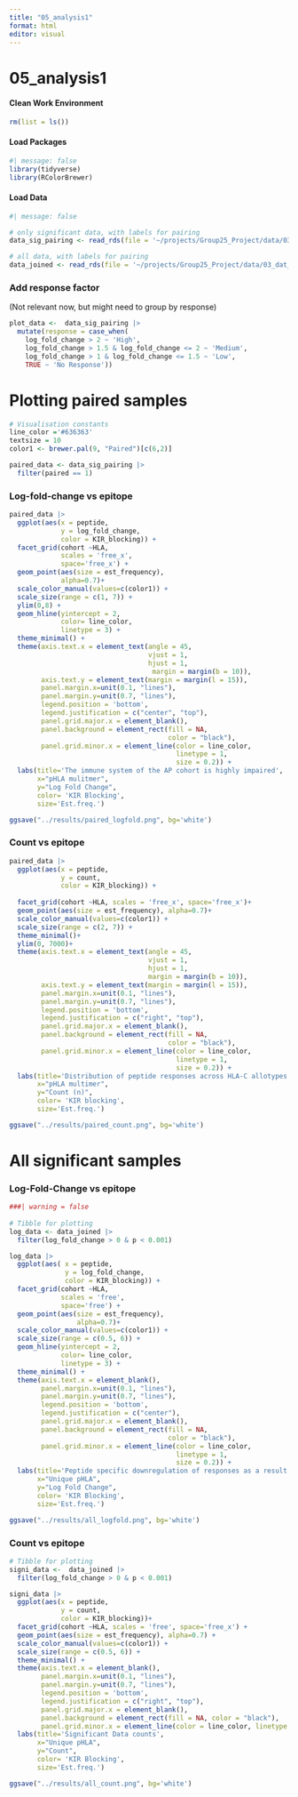 ```yaml
---
title: "05_analysis1"
format: html
editor: visual
---
```


# 05_analysis1

#### Clean Work Environment

```r
rm(list = ls())
```

#### Load Packages

```r
#| message: false
library(tidyverse)
library(RColorBrewer)
```

#### Load Data

```r
#| message: false

# only significant data, with labels for pairing
data_sig_pairing <- read_rds(file = '~/projects/Group25_Project/data/03_dat_aug_sig_pairing.RDS')

# all data, with labels for pairing
data_joined <- read_rds(file = '~/projects/Group25_Project/data/03_dat_aug_joined.RDS')
```

### Add response factor

(Not relevant now, but might need to group by response)

```r
plot_data <-  data_sig_pairing |>
  mutate(response = case_when(
    log_fold_change > 2 ~ 'High',
    log_fold_change > 1.5 & log_fold_change <= 2 ~ 'Medium',
    log_fold_change > 1 & log_fold_change <= 1.5 ~ 'Low',
    TRUE ~ 'No Response'))
```

# Plotting paired samples

```r
# Visualisation constants
line_color ='#636363' 
textsize = 10 
color1 <- brewer.pal(9, "Paired")[c(6,2)]

paired_data <- data_sig_pairing |>
  filter(paired == 1)
```

### Log-fold-change vs epitope

```r

paired_data |>
  ggplot(aes(x = peptide, 
             y = log_fold_change, 
             color = KIR_blocking)) +
  facet_grid(cohort ~HLA, 
             scales = 'free_x', 
             space='free_x') + 
  geom_point(aes(size = est_frequency), 
             alpha=0.7)+
  scale_color_manual(values=c(color1)) +
  scale_size(range = c(1, 7)) +
  ylim(0,8) +
  geom_hline(yintercept = 2, 
             color= line_color,
             linetype = 3) +
  theme_minimal() +
  theme(axis.text.x = element_text(angle = 45,
                                   vjust = 1,
                                   hjust = 1,
                                    margin = margin(b = 10)),
        axis.text.y = element_text(margin = margin(l = 15)),
        panel.margin.x=unit(0.1, "lines"),
        panel.margin.y=unit(0.7, "lines"),
        legend.position = 'bottom',
        legend.justification = c("center", "top"),
        panel.grid.major.x = element_blank(),
        panel.background = element_rect(fill = NA, 
                                        color = "black"),
        panel.grid.minor.x = element_line(color = line_color, 
                                          linetype = 1, 
                                          size = 0.2)) +
  labs(title='The immune system of the AP cohort is highly impaired',
       x="pHLA mulitmer", 
       y="Log Fold Change", 
       color= 'KIR Blocking', 
       size='Est.freq.') 

ggsave("../results/paired_logfold.png", bg='white')
```

### Count vs epitope

```r
paired_data |>
  ggplot(aes(x = peptide, 
             y = count, 
             color = KIR_blocking)) +
  
  facet_grid(cohort ~HLA, scales = 'free_x', space='free_x')+ 
  geom_point(aes(size = est_frequency), alpha=0.7)+
  scale_color_manual(values=c(color1)) +
  scale_size(range = c(2, 7)) +
  theme_minimal()+
  ylim(0, 7000)+
  theme(axis.text.x = element_text(angle = 45, 
                                   vjust = 1, 
                                   hjust = 1,
                                   margin = margin(b = 10)),
        axis.text.y = element_text(margin = margin(l = 15)),
        panel.margin.x=unit(0.1, "lines"),
        panel.margin.y=unit(0.7, "lines"),
        legend.position = 'bottom',
        legend.justification = c("right", "top"),
        panel.grid.major.x = element_blank(),
        panel.background = element_rect(fill = NA, 
                                        color = "black"),
        panel.grid.minor.x = element_line(color = line_color, 
                                          linetype = 1, 
                                          size = 0.2)) +
  labs(title='Distribution of peptide responses across HLA-C allotypes', 
       x="pHLA multimer", 
       y="Count (n)", 
       color= 'KIR blocking', 
       size='Est.freq.') 

ggsave("../results/paired_count.png", bg='white')
```

# All significant samples

### Log-Fold-Change vs epitope

```r
###| warning = false
  
# Tibble for plotting
log_data <- data_joined |> 
  filter(log_fold_change > 0 & p < 0.001)

log_data |> 
  ggplot(aes( x = peptide, 
              y = log_fold_change, 
              color = KIR_blocking)) +
  facet_grid(cohort ~HLA, 
             scales = 'free', 
             space='free') + 
  geom_point(aes(size = est_frequency), 
                 alpha=0.7)+
  scale_color_manual(values=c(color1)) +
  scale_size(range = c(0.5, 6)) +
  geom_hline(yintercept = 2, 
             color= line_color,
             linetype = 3) +
  theme_minimal() +
  theme(axis.text.x = element_blank(),
        panel.margin.x=unit(0.1, "lines"),
        panel.margin.y=unit(0.7, "lines"),
        legend.position = 'bottom',
        legend.justification = c("center"),
        panel.grid.major.x = element_blank(),
        panel.background = element_rect(fill = NA, 
                                        color = "black"),
        panel.grid.minor.x = element_line(color = line_color, 
                                          linetype = 1, 
                                          size = 0.2)) + 
  labs(title='Peptide specific downregulation of responses as a result of KIR blocking', 
       x="Unique pHLA", 
       y="Log Fold Change", 
       color= 'KIR Blocking', 
       size='Est.freq.') 

ggsave("../results/all_logfold.png", bg='white')
```

### Count vs epitope

```r
# Tibble for plotting
signi_data <-  data_joined |> 
  filter(log_fold_change > 0 & p < 0.001)

signi_data |>
  ggplot(aes(x = peptide, 
             y = count, 
             color = KIR_blocking))+
  facet_grid(cohort ~HLA, scales = 'free', space='free_x') + 
  geom_point(aes(size = est_frequency), alpha=0.7) +
  scale_color_manual(values=c(color1)) +
  scale_size(range = c(0.5, 6)) +
  theme_minimal() +
  theme(axis.text.x = element_blank(),
        panel.margin.x=unit(0.1, "lines"),
        panel.margin.y=unit(0.7, "lines"),
        legend.position = 'bottom',
        legend.justification = c("right", "top"),
        panel.grid.major.x = element_blank(),
        panel.background = element_rect(fill = NA, color = "black"),
        panel.grid.minor.x = element_line(color = line_color, linetype = 1, size = 0.2)) +
  labs(title='Significant Data counts', 
       x="Unique pHLA", 
       y="Count", 
       color= 'KIR Blocking', 
       size='Est.freq.') 

ggsave("../results/all_count.png", bg='white')
```
